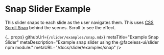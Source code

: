 
# Snap Slider Example

This slider snaps to each slide as the user navigates them. This uses [CSS Scroll Snap](https://developer.mozilla.org/en-US/docs/Web/CSS/CSS_Scroll_Snap) behind the scenes. Scroll to see the effect.

<SnapSliderExample />

  {...props}
  githubUrl={`/slider/examples/snap.mdx`}
  metaTitle="Example Snap Slider"
  metaDescription="Example snap slider using the @faceless-ui/slider npm module."
  metaURL="/docs/slider/examples/snap"
/>

